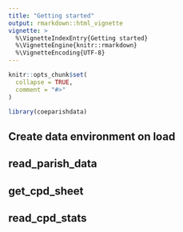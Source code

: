 ```yaml
---
title: "Getting started"
output: rmarkdown::html_vignette
vignette: >
  %\VignetteIndexEntry{Getting started}
  %\VignetteEngine{knitr::rmarkdown}
  %\VignetteEncoding{UTF-8}
---
```


```r
knitr::opts_chunk$set(
  collapse = TRUE,
  comment = "#>"
)
```

```r
library(coeparishdata)
```

<!-- WARNING - This vignette is generated by {fusen} from dev/flat_first.qmd: do not edit by hand -->




## Create data environment on load

## read_parish_data


## get_cpd_sheet


## read_cpd_stats

